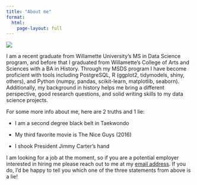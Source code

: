 ```yaml
---
title: "About me"
format: 
  html: 
    page-layout: full
---
```


::::: .column-screen-inset-shaded

:::: {layout="[ 40, 60 ]"}

::: {#image-column}
![](./images/selfie.jpg)
:::

:::{#text-column}
I am a recent graduate from Willamette University's MS in Data Science program, and before that I graduated from Willamette's College of Arts and Sciences with a BA in History. Through my MSDS program I have become proficient with tools including PostgreSQL, R (ggplot2, tidymodels, shiny, others), and Python (numpy, pandas, scikit-learn, matplotlib, seaborn). Additionally, my background in history helps me bring a different perspective, good research questions, and solid writing skills to my data science projects.

For some more info about me, here are 2 truths and 1 lie:

-   I am a second degree black belt in Taekwondo

-   My third favorite movie is The Nice Guys (2016)

-   I shook President Jimmy Carter's hand

I am looking for a job at the moment, so if you are a potential employer interested in hiring me please reach out to me at my [email address](carterwmcmahon@gmail.com). If you do, I'd be happy to tell you which one of the three statements from above is a lie!
:::

::::

:::::

